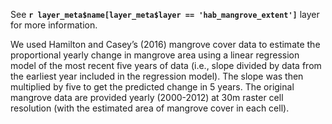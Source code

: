 See **`r layer_meta$name[layer_meta$layer == 'hab_mangrove_extent']`** layer for more information.

We used Hamilton and Casey's (2016) mangrove cover data to estimate the proportional yearly change in mangrove area using a linear regression model of the most recent five years of data (i.e., slope divided by data from the earliest year included in the regression model).  The slope was then multiplied by five to get the predicted change in 5 years.  The original mangrove data are provided yearly (2000-2012) at 30m raster cell resolution (with the estimated area of mangrove cover in each cell). 
